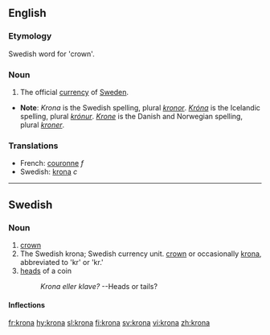 ==English==

===Etymology===
Swedish word for 'crown'.

===Noun===

# The official [[currency]] of [[Sweden]].

*'''Note''': ''Krona'' is the Swedish spelling, plural ''[[kronor]]''.  ''[[Króna]]'' is the Icelandic spelling, plural ''[[krónur]]''.  ''[[Krone]]'' is the Danish and Norwegian spelling, plural ''[[kroner]]''.

===Translations===
*French: [[couronne]] ''f''
*Swedish: [[krona#Swedish|krona]] ''c''

----
==Swedish==

===Noun===

# [[crown]]
# The Swedish krona; Swedish currency unit. [[crown]] or occasionally [[krona#English|krona]], abbreviated to 'kr' or 'kr.'
# [[heads]] of a coin
#: ''Krona eller klave?'' --Heads or tails?

====Inflections====
{{sv-noun|gender=Common|krona|kronan|kronor|kronorna|kronas|kronans|kronors|kronornas}}

[[fr:krona]]
[[hy:krona]]
[[sl:krona]]
[[fi:krona]]
[[sv:krona]]
[[vi:krona]]
[[zh:krona]]